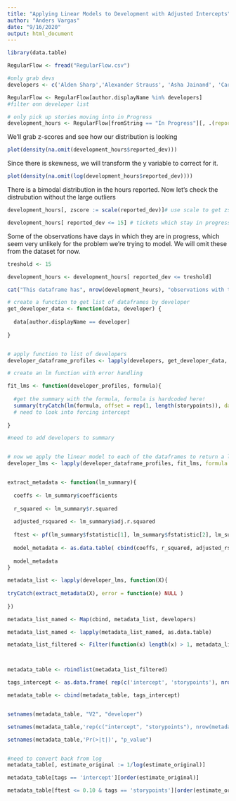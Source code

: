 ---
title: "Applying Linear Models to Development with Adjusted Intercepts"
author: "Anders Vargas"
date: "9/16/2020"
output: html_document
---

```{r setup}
library(data.table)
```


```{r getdata}
RegularFlow <- fread("RegularFlow.csv")

#only grab devs
developers <- c('Alden Sharp','Alexander Strauss', 'Asha Jainand', 'Carson Ferraro', 'Jon Schipani', 'Jose Jarquin', 'Juan Altamonte', 'Pamela Bulu', 'Pedro Ortiz Rodriguez', 'Thapani Saweangsri', 'Vimal Kumar Sekar', 'Walker Carr')

RegularFlow <- RegularFlow[author.displayName %in% developers]
#filter onn developer list

# only pick up stories moving into in Progress
development_hours <- RegularFlow[fromString == "In Progress"][, .(reported_dev = sum(diff_hours)/24), by = .(sprint_name, storypoints, current_issue_type, author.displayName, component, issues.key)]
```

We'll grab z-scores and see how our distribution is looking 

```{r}
plot(density(na.omit(development_hours$reported_dev)))
```

Since there is skewness, we will transform the y variable to correct for it. 

```{r}
plot(density(na.omit(log(development_hours$reported_dev))))


```

There is a bimodal distribution in the hours reported. Now let's check the distrubution without the large outliers

```{r}
development_hours[, zscore := scale(reported_dev)]# use scale to get zscores

development_hours[ reported_dev <= 15] # tickets which stay in progress for more than 15 days will not be considered
```

Some of the observations have days in which they are in progress, which seem very unlikely for the problem we're trying to model. We will omit these from the dataset for now.

```{r}

treshold <- 15

development_hours <- development_hours[ reported_dev <= treshold]

cat("This dataframe has", nrow(development_hours), "observations with ticket which stayed in progress for more than", treshold, "days removed.")
```






```{r, subset data modeling functions}

# create a function to get list of dataframes by developer 
get_developer_data <- function(data, developer) {
  
  data[author.displayName == developer]
  
}


# apply function to list of developers
developer_dataframe_profiles <- lapply(developers, get_developer_data, data = development_hours)

# create an lm function with error handling

fit_lms <- function(developer_profiles, formula){
  
  #get the summary with the formula, formula is hardcoded here!
  summary(tryCatch(lm(formula, offset = rep(1, length(storypoints)), data = developer_profiles), error = function(e) NULL )) # fit the model
  # need to look into forcing intercept
  
}

#need to add developers to summary


# now we apply the linear model to each of the dataframes to return a list of lms
developer_lms <- lapply(developer_dataframe_profiles, fit_lms, formula = log(reported_dev) ~ storypoints)


extract_metadata <- function(lm_summary){
    
  coeffs <- lm_summary$coefficients
  
  r_squared <- lm_summary$r.squared
  
  adjusted_rsquared <- lm_summary$adj.r.squared
  
  ftest <- pf(lm_summary$fstatistic[1], lm_summary$fstatistic[2], lm_summary$fstatistic[3], lower.tail = FALSE)
  
  model_metadata <- as.data.table( cbind(coeffs, r_squared, adjusted_rsquared, ftest))
  
  model_metadata
}

```


``` {r, cleaning up table}
metadata_list <- lapply(developer_lms, function(X){
  
tryCatch(extract_metadata(X), error = function(e) NULL )
  
})

metadata_list_named <- Map(cbind, metadata_list, developers)

metadata_list_named <- lapply(metadata_list_named, as.data.table)

metadata_list_filtered <- Filter(function(x) length(x) > 1, metadata_list_named)



metadata_table <- rbindlist(metadata_list_filtered)

tags_intercept <- as.data.frame( rep(c('intercept', 'storypoints'), nrow(metadata_table)/2 ))

metadata_table <- cbind(metadata_table, tags_intercept)


setnames(metadata_table, "V2", "developer")

setnames(metadata_table,'rep(c("intercept", "storypoints"), nrow(metadata_table)/2)', 'tags')

setnames(metadata_table,'Pr(>|t|)', "p_value")


#need to convert back from log
metadata_table[, estimate_original := 1/log(estimate_original)]

metadata_table[tags == 'intercept'][order(estimate_original)]

metadata_table[ftest <= 0.10 & tags == 'storypoints'][order(estimate_original)]

```

